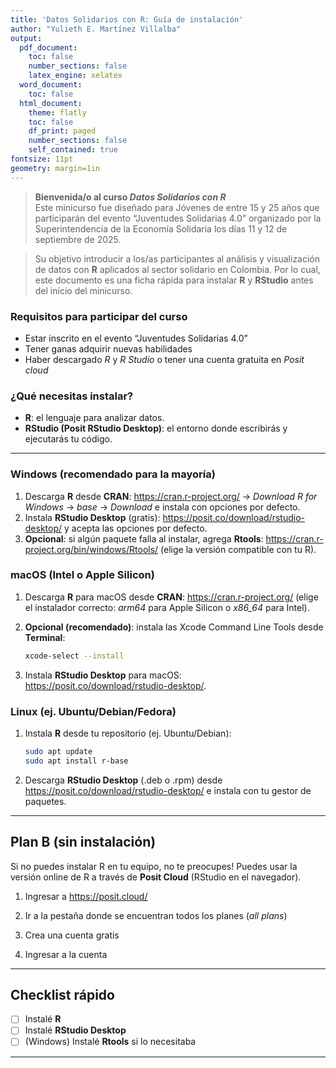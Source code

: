 ```yaml
---
title: 'Datos Solidarios con R: Guía de instalación'
author: "Yulieth E. Martínez Villalba"
output:
  pdf_document:
    toc: false
    number_sections: false
    latex_engine: xelatex
  word_document:
    toc: false
  html_document:
    theme: flatly
    toc: false
    df_print: paged
    number_sections: false
    self_contained: true
fontsize: 11pt
geometry: margin=1in
---
```


> **Bienvenida/o al curso _Datos Solidarios con R_**  
> Este minicurso fue diseñado para Jóvenes de entre 15 y 25 años que participarán del evento "Juventudes Solidarias 4.0" organizado por la Superintendencia de la Economía Solidaria los días 11 y 12 de septiembre de 2025. 

> Su objetivo introducir a los/as participantes al análisis y visualización de datos con **R** aplicados al sector solidario en Colombia. Por lo cual, este documento es una ficha rápida para instalar **R** y **RStudio** antes del início del minicurso.


### Requisitos para participar del curso
- Estar inscrito en el evento "Juventudes Solidarias 4.0" 
- Tener ganas adquirir nuevas habilidades 
- Haber descargado *R* y  *R Studio* o tener una cuenta gratuita en *Posit cloud*


### ¿Qué necesitas instalar?
- **R**: el lenguaje para analizar datos.  
- **RStudio (Posit RStudio Desktop)**: el entorno donde escribirás y ejecutarás tu código.

---

### Windows (recomendado para la mayoría)
1. Descarga **R** desde **CRAN**: <https://cran.r-project.org/> → *Download R for Windows* → *base* → *Download* e instala con opciones por defecto.  
2. Instala **RStudio Desktop** (gratis): <https://posit.co/download/rstudio-desktop/> y acepta las opciones por defecto.  
3. **Opcional**: si algún paquete falla al instalar, agrega **Rtools**: <https://cran.r-project.org/bin/windows/Rtools/> (elige la versión compatible con tu R).

### macOS (Intel o Apple Silicon)
1. Descarga **R** para macOS desde **CRAN**: <https://cran.r-project.org/> (elige el instalador correcto: *arm64* para Apple Silicon o *x86_64* para Intel).  
2. **Opcional (recomendado)**: instala las Xcode Command Line Tools desde **Terminal**:  
   ```bash
   xcode-select --install
   ```
3. Instala **RStudio Desktop** para macOS: <https://posit.co/download/rstudio-desktop/>.

### Linux (ej. Ubuntu/Debian/Fedora)
1. Instala **R** desde tu repositorio (ej. Ubuntu/Debian):  
   ```bash
   sudo apt update
   sudo apt install r-base
   ```
2. Descarga **RStudio Desktop** (.deb o .rpm) desde <https://posit.co/download/rstudio-desktop/> e instala con tu gestor de paquetes.

---

## Plan B (sin instalación)
Si no puedes instalar R en tu equipo, no te preocupes! Puedes usar la versión online de R a través de **Posit Cloud** (RStudio en el navegador).

1. Ingresar a <https://posit.cloud/>

2. Ir a la pestaña donde se encuentran todos los planes (*all plans*) 

3. Crea una cuenta gratis 

4. Ingresar a la cuenta

---

## Checklist rápido
- [ ] Instalé **R**  
- [ ] Instalé **RStudio Desktop**  
- [ ] (Windows) Instalé **Rtools** si lo necesitaba  

---



